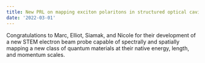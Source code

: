 ```yaml
---
title: New PRL on mapping exciton polaritons in structured optical cavities using focused electron beams
date: '2022-03-01'
---
```

Congratulations to Marc, Elliot, Siamak, and Nicole for their development of a new STEM electron beam probe capable of spectrally and spatially mapping a new class of quantum materials at their native energy, length, and momentum scales.
